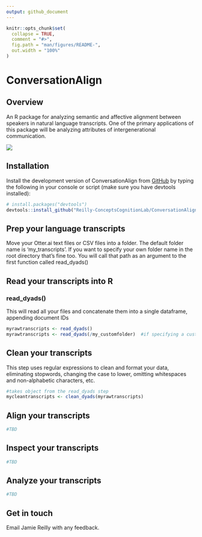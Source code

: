 ```yaml
---
output: github_document
---
```


<!-- README.md is generated from README.Rmd. Please edit that file -->

```r
knitr::opts_chunk$set(
  collapse = TRUE,
  comment = "#>",
  fig.path = "man/figures/README-",
  out.width = "100%"
)
```

# ConversationAlign
<!-- badges: start -->
<!-- badges: end -->

## Overview
An R package for analyzing semantic and affective alignment between speakers in natural language transcripts. One of the primary applications of this package will be analyzing attributes of intergenerational communication.

![](https://reilly-lab.github.io/agepos1.jpg)


## Installation
Install the development version of ConversationAlign from [GitHub](https://github.com/) by typing the following in your console or script (make sure you have devtools installed):

``` r
# install.packages("devtools")
devtools::install_github("Reilly-ConceptsCognitionLab/ConversationAlign")
```

## Prep your language transcripts
Move your Otter.ai text files or CSV files into a folder.  The default folder name is 'my_transcripts'. If you want to specify your own folder name in the root directory that's fine too. You will call that path as an argument to the first function called read_dyads()

## Read your transcripts into R
### read_dyads()
This will read all your files and concatenate them into a single dataframe, appending document IDs
```r
myrawtranscripts <- read_dyads()
myrawtranscripts <- read_dyads(/my_customfolder)  #if specifying a custom folder path
```

## Clean your transcripts
This step uses regular expressions to clean and format your data, eliminating stopwords, changing the case to lower, omitting whitespaces and non-alphabetic characters, etc.
```r
#takes object from the read_dyads step
mycleantranscripts <- clean_dyads(myrawtranscripts)
```

## Align your transcripts
```r
#TBD
```

## Inspect your transcripts
```r
#TBD
```

## Analyze your transcripts
```r
#TBD
```

## Get in touch
Email Jamie Reilly with any feedback.

